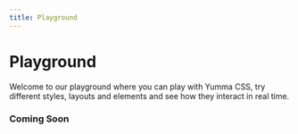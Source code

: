 ```yaml
---
title: Playground
---
```


# Playground

Welcome to our playground where you can play with Yumma CSS, try different styles, layouts and elements and see how they interact in real time.

### Coming Soon